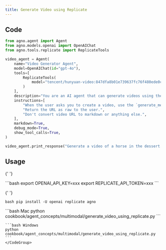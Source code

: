 ```yaml
---
title: Generate Video using Replicate
---
```


## Code

```python
from agno.agent import Agent
from agno.models.openai import OpenAIChat
from agno.tools.replicate import ReplicateTools

video_agent = Agent(
    name="Video Generator Agent",
    model=OpenAIChat(id="gpt-4o"),
    tools=[
        ReplicateTools(
            model="tencent/hunyuan-video:847dfa8b01e739637fc76f480ede0c1d76408e1d694b830b5dfb8e547bf98405"
        )
    ],
    description="You are an AI agent that can generate videos using the Replicate API.",
    instructions=[
        "When the user asks you to create a video, use the `generate_media` tool to create the video.",
        "Return the URL as raw to the user.",
        "Don't convert video URL to markdown or anything else.",
    ],
    markdown=True,
    debug_mode=True,
    show_tool_calls=True,
)

video_agent.print_response("Generate a video of a horse in the dessert.")
```

## Usage

<Steps>
  <Snippet file="create-venv-step.mdx" />

{' '}

<Step title="Set your API key">
  ```bash export OPENAI_API_KEY=xxx export REPLICATE_API_TOKEN=xxx ```
</Step>

{' '}

<Step title="Install libraries">```bash pip install -U openai replicate agno ```</Step>

  <Step title="Run Agent">
    <CodeGroup>
    ```bash Mac
    python cookbook/agent_concepts/multimodal/generate_video_using_replicate.py
    ```

    ```bash Windows
    python cookbook/agent_concepts/multimodal/generate_video_using_replicate.py
    ```
    </CodeGroup>

  </Step>
</Steps>
